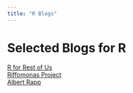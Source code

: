 ```yaml
---
title: "R Blogs"
---
```


# Selected Blogs for R

[R for Rest of Us](https://rfortherestofus.com/blog)\
[Riffomonas Project](https://www.youtube.com/c/RiffomonasProject)\
[Albert Rapp](https://albert-rapp.de/blog)\
